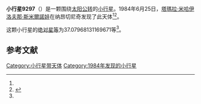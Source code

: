 {{Infobox planet
| bgcolour = #FFFFC0
| name = 9297 Marchuk
| symbol = 
| image = 
| caption = 
| discovery = yes
| discovery_ref = 
| discoverer = [[塔瑪拉·米哈伊洛夫那·斯米爾諾娃|塔瑪拉·米哈伊洛夫那·斯米爾諾娃]]
| discovery_site = [[纳昂切尼奇|纳昂切尼奇]] 
| discovered = 1984年6月25日
| designations = yes
| mp_name = 
| named_after = 
| alt_names = 1984 MP/ 1970 GN2 / 1994 UP2
| mp_category = [[主带小行星|主带小行星]]
| orbit_ref = <ref name="a">[http://ssd.jpl.nasa.gov/sbdb.cgi?sstr=9297 9297 Marchuk] {{Wayback|url=http://ssd.jpl.nasa.gov/sbdb.cgi?sstr=9297 |date=20210830081135 }}，小行星數據庫瀏覽器（JPL Small-Body Database Browser）－[[美国国家航空航天局|美国国家航空航天局]]喷气推进实验室</ref>
| epoch = 2456400.5 (2013年4月18日更新)
| aphelion = {{convert|3.097614613298894|AU|km|3|abbr=on|lk=out}}
| perihelion = {{convert|2.277959512404674|AU|km|3|abbr=on}}
| semimajor = {{convert|2.687787062851784|AU|km|3|abbr=on}}
| eccentricity = 0.152477685
| period = 1609.499017 [[日|日]]<br />4.41[[儒略年|儒略年]]
| avg_speed = 
| inclination = 12.71881319235468
| asc_node = 225.5214353540696
| mean_anomaly = 
| arg_peri = 37.07968131169671
| satellites = 
| physical_characteristics = yes
| dimensions = 
| mass = 
| density = 
| surface_grav = 
| escape_velocity = 
| sidereal_day = 
| axial_tilt = 
| pole_ecliptic_lat = 
| pole_ecliptic_lon = 
| albedo = 
| temperatures= 
| temp_name1 = 
| mean_temp_1 = 
| max_temp_1 = 
| temp_name2 = 
| max_temp_2 = 
| spectral_type = 
| abs_magnitude = 37.07968131169671
}}

'''小行星9297'''（{{lang-en|9297 Marchuk}}）是一颗围绕[[太阳|太阳]][[公转|公转]]的[[小行星|小行星]]。1984年6月25日，[[塔瑪拉·米哈伊洛夫那·斯米爾諾娃|塔瑪拉·米哈伊洛夫那·斯米爾諾娃]]在纳昂切尼奇发现了此天体<ref name="a" /><ref>{{cite news|title=小行星列表|url=http://cfa-www.harvard.edu/iau/lists/NumberedMPs.txt|accessdate=2013-07-08|newspaper=哈佛大学|archive-date=2008-05-17|archive-url=https://web.archive.org/web/20080517010638/http://cfa-www.harvard.edu/iau/lists/NumberedMPs.txt|dead-url=no}}</ref>。

这颗小行星的[[绝对星等|绝对星等]]为37.07968131169671等<ref name="a" />。

==参考文献==
{{reflist}}
{{Minor Planet Number|[[小行星9296|小行星9296]]|[[小行星9298|小行星9298]]}}

{{小天体}}

[[Category:小行星带天体|Category:小行星带天体]]
[[Category:1984年发现的小行星|Category:1984年发现的小行星]]

{{asteroid-stub}}